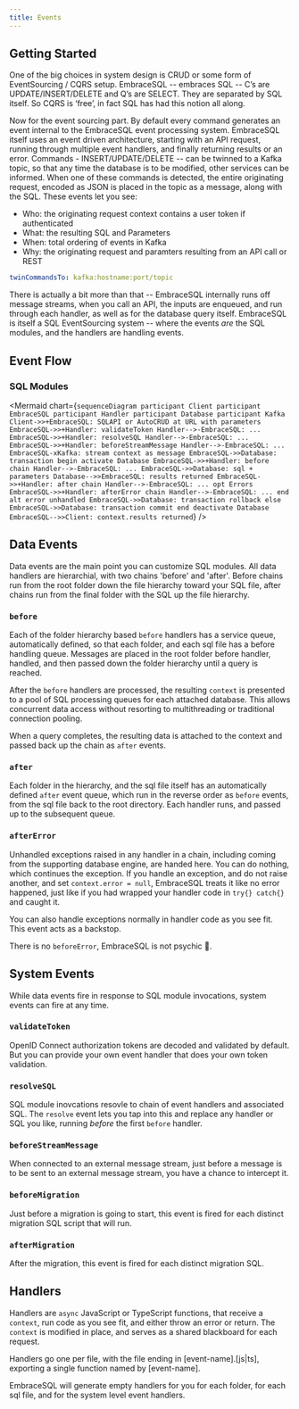 ```yaml
---
title: Events
---
```



## Getting Started

One of the big choices in system design is CRUD or some form of EventSourcing / CQRS setup. EmbraceSQL -- embraces SQL -- C’s are UPDATE/INSERT/DELETE and Q’s are SELECT. They are separated by SQL itself. So CQRS is ‘free’, in fact SQL has had this notion all along.

Now for the event sourcing part.
By default every command generates an event internal to the EmbraceSQL event processing system. EmbraceSQL itself uses an event driven architecture, starting with an API request, running through multiple event handlers, and finally returning results or an error.
Commands - INSERT/UPDATE/DELETE -- can be twinned to a Kafka topic, so that any time the database is to be modified, other services can be informed. When one of these commands is detected, the entire originating request, encoded as JSON is placed in the topic as a message, along with the SQL. These events let you see:

- Who: the originating request context contains a user token if authenticated
- What: the resulting SQL and Parameters
- When: total ordering of events in Kafka
- Why: the originating request and paramters resulting from an API call or REST

```yaml title="./embracesql.yml"
twinCommandsTo: kafka:hostname:port/topic
```

There is actually a bit more than that -- EmbraceSQL internally runs off message streams, when you call an API, the inputs are enqueued, and run through each handler, as well as for the database query itself.
EmbraceSQL is itself a SQL EventSourcing system -- where the events _are_ the SQL modules, and the handlers are handling events.

## Event Flow

### SQL Modules

<Mermaid
  chart={`
sequenceDiagram
  participant Client
  participant EmbraceSQL
  participant Handler
  participant Database
  participant Kafka
  Client->>+EmbraceSQL: SQLAPI or AutoCRUD at URL with parameters
  EmbraceSQL->>+Handler: validateToken
  Handler-->-EmbraceSQL: ...
  EmbraceSQL->>+Handler: resolveSQL
  Handler-->-EmbraceSQL: ...
  EmbraceSQL->>+Handler: beforeStreamMessage
  Handler-->-EmbraceSQL: ...
  EmbraceSQL-xKafka: stream context as message
  EmbraceSQL->>Database: transaction begin
  activate Database
  EmbraceSQL->>+Handler: before chain
  Handler-->-EmbraceSQL: ...
  EmbraceSQL->>Database: sql + parameters
  Database-->>EmbraceSQL: results returned
  EmbraceSQL->>+Handler: after chain
  Handler-->-EmbraceSQL: ...
  opt Errors
    EmbraceSQL->>+Handler: afterError chain
    Handler-->-EmbraceSQL: ...
  end
  alt error unhandled
    EmbraceSQL->>Database: transaction rollback
  else
    EmbraceSQL->>Database: transaction commit
  end
  deactivate Database
  EmbraceSQL-->>Client: context.results returned
`}
/>

## Data Events

Data events are the main point you can customize SQL modules. All data handlers are hierarchial, with two chains 'before' and 'after'. Before chains run from the root folder down the file hierarchy toward your SQL file, after chains run from the final folder with the SQL up the file hierarchy.

### `before`

Each of the folder hierarchy based `before` handlers has a service queue, automatically defined, so that each folder, and each sql file has a before handling queue. Messages are placed in the root folder before handler, handled, and then passed down the folder hierarchy until a query is reached.

After the `before` handlers are processed, the resulting `context` is presented to a pool of SQL processing queues for each attached database. This allows concurrent data access without resorting to multithreading or traditional connection pooling.

When a query completes, the resulting data is attached to the context and passed back up the chain as `after` events.

### `after`

Each folder in the hierarchy, and the sql file itself has an automatically defined `after` event queue, which run in the reverse order as `before` events, from the sql file back to the root directory. Each handler runs, and passed up to the subsequent queue.

### `afterError`

Unhandled exceptions raised in any handler in a chain, including coming from the supporting database engine, are handed here. You can do nothing, which continues the exception.
If you handle an exception, and do not raise another, and set `context.error = null`, EmbraceSQL treats it like no error happened, just like if you had wrapped your handler code in `try{} catch{}` and caught it.

You can also handle exceptions normally in handler code as you see fit. This event acts as a backstop.

There is no `beforeError`, EmbraceSQL is not psychic 🔮.

## System Events

While data events fire in response to SQL module invocations, system events can fire at any time.

### `validateToken`

OpenID Connect authorization tokens are decoded and validated by default. But you can provide your own event handler that does your own token validation.

### `resolveSQL`

SQL module inovcations resovle to chain of event handlers and associated SQL. The `resolve` event lets you tap into this and replace any handler or SQL you like, running _before_ the first `before` handler.

### `beforeStreamMessage`

When connected to an external message stream, just before a message is to be sent to an external message stream, you have a chance to intercept it.

### `beforeMigration`

Just before a migration is going to start, this event is fired for each distinct migration SQL script that will run.

### `afterMigration`

After the migration, this event is fired for each distinct migration SQL.

## Handlers

Handlers are `async` JavaScript or TypeScript functions, that receive a `context`, run code as you see fit, and either throw an error or return.
The `context` is modified in place, and serves as a shared blackboard for each request.

Handlers go one per file, with the file ending in [event-name].[js|ts], exporting a single function named by [event-name].

EmbraceSQL will generate empty handlers for you for each folder, for each sql file, and for the system level event handlers.
